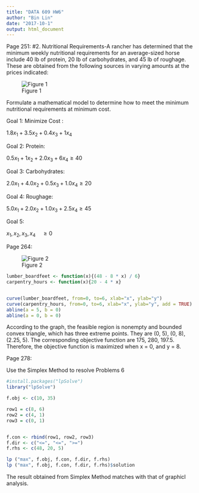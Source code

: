 ---
title: "DATA 609 HW6"
author: "Bin Lin"
date: "2017-10-1"
output: html_document
---


Page 251: #2. Nutritional Requirements-A rancher has determined that the minimum weekly nutritional requirements for an average-sized horse include 40 lb of protein, 20 lb of carbohydrates, and 45 lb of roughage. These are obtained from the following sources in varying amounts at the prices indicated:


![Figure 1](/Users/blin261/Desktop/DATA609/Capture1.PNG)


Formulate a mathematical model to determine how to meet the minimum nutritional requirements at minimum cost.

Goal 1: Minimize Cost : 

$1.8{ x }_{ 1 }+3.5{ x }_{ 2 }+0.4{ x }_{ 3 }+1{ x }_{ 4 }$

Goal 2: Protein: 

$0.5{ x }_{ 1 }+1{ x }_{ 2 }+2.0{ x }_{ 3 }+6{ x }_{ 4 }\ge 40$

Goal 3: Carbohydrates:

$2.0{ x }_{ 1 }+4.0{ x }_{ 2 }+0.5{ x }_{ 3 }+1.0{ x }_{ 4 }\ge 20$

Goal 4: Roughage: 

$5.0{ x }_{ 1 }+2.0{ x }_{ 2 }+1.0{ x }_{ 3 }+2.5{ x }_{ 4 }\ge 45$

Goal 5: 

${ x }_{ 1 },{ x }_{ 2 },{ x }_{ 3 },{ x }_{ 4 }\quad \ge 0$




Page 264:

![Figure 2](/Users/blin261/Desktop/DATA609/Capture2.PNG)


```{r}
lumber_boardfeet <- function(x){(48 - 8 * x) / 6}
carpentry_hours <- function(x){20 - 4 * x}


curve(lumber_boardfeet, from=0, to=6, xlab="x", ylab="y")
curve(carpentry_hours, from=0, to=6, xlab="x", ylab="y", add = TRUE)
abline(a = 5, b = 0)
abline(a = 0, b = 0)
```

According to the graph, the feasible region is nonempty and bounded convex triangle, which has three extreme points. They are (0, 5), (0, 8), (2.25, 5). The corresponding objective function are 175, 280, 197.5. Therefore, the objective function is maximized when x = 0, and y = 8.


Page 278:

Use the Simplex Method to resolve Problems 6


```{r}

#install.packages("lpSolve")
library("lpSolve")

f.obj <- c(10, 35)

row1 = c(8, 6)
row2 = c(4, 1)
row3 = c(0, 1)


f.con <- rbind(row1, row2, row3)
f.dir <- c("<=", "<=", ">=")
f.rhs <- c(48, 20, 5)

lp ("max", f.obj, f.con, f.dir, f.rhs)
lp ("max", f.obj, f.con, f.dir, f.rhs)$solution
```

The result obtained from Simplex Method matches with that of graphicl analysis.


